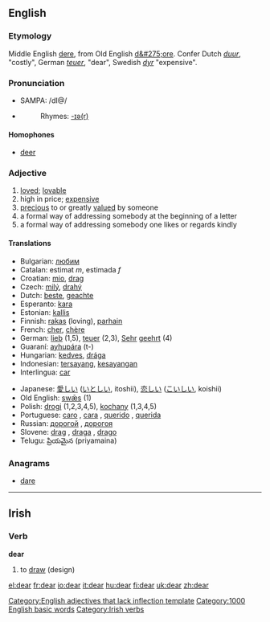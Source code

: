 ==English==

{{rank|friend|herself|year|295|dear|high|above|received}}

===Etymology===
Middle English [[dere]], from Old English [[d&#275;ore]]. Confer Dutch ''[[duur]]'', "costly", German ''[[teuer]]'', "dear", Swedish ''[[dyr]]'' "expensive".

===Pronunciation===
*SAMPA: /dI@/
*{{audio|en-us-dear.ogg|Audio (US)}}
*:Rhymes: [[Rhymes:English:-ɪə(r)|-ɪə(r)]]

====Homophones====
*[[deer]]

===Adjective===
{{en-ad|'''dear'''|'''[[dearer]]'''|'''[[dearest]]'''}}

# [[love]]d; [[lovable]]
# high in price; [[expensive]]
# [[precious]] to or greatly [[value]]d by someone
# a formal way of addressing somebody at the beginning of a letter
# a formal way of addressing somebody one likes or regards kindly

====Translations====
{{top}}
*Bulgarian: [[любим]] {{m}}
*Catalan: estimat ''m'', estimada ''f''
*Croatian: [[mio]], [[drag]]
*Czech: [[milý]], [[drahý]]
*Dutch: [[beste]], [[geachte]]
*Esperanto: [[kara]]
*Estonian: [[kallis#Estonian|kallis]]
*Finnish: [[rakas]] (loving), [[parhain]]
*French: [[cher]], [[chère]]
*German: [[lieb]] (1,5), [[teuer]] (2,3), [[Sehr]] [[geehrt]] (4) 
*Guaraní: [[ayhupára]] (t-)
*Hungarian: [[kedves]], [[drága]]
*Indonesian: [[sayang|tersayang]], [[sayang|kesayangan]]
*Interlingua: [[car]]
{{mid}}
*Japanese: [[愛しい]] ([[いとしい]], itoshii), [[恋しい]] ([[こいしい]], koishii)
*Old English: [[swæs|swǣs]] (1)
*Polish: [[drogi]] {{m}} (1,2,3,4,5), [[kochany]] (1,3,4,5)
*Portuguese: [[caro]] {{m}}, [[cara]] {{f}}, [[querido]] {{m}}, [[querida]] {{f}}
*Russian: [[дорогой]] {{m}}, [[дорогоя]] {{f}}
*Slovene: [[drag]] {{m}}, [[draga]] {{f}}, [[drago]] {{n}}
*Telugu: ప్రియమైన (priyamaina)
{{bottom}}

===Anagrams===
*[[dare]]

----


==Irish==
===Verb===
'''dear'''

# to [[draw]] (design)

[[Category:English adjectives that lack inflection template]]
[[Category:1000 English basic words]]
[[Category:Irish verbs]]

[[el:dear]]
[[fr:dear]]
[[io:dear]]
[[it:dear]]
[[hu:dear]]
[[fi:dear]]
[[uk:dear]]
[[zh:dear]]